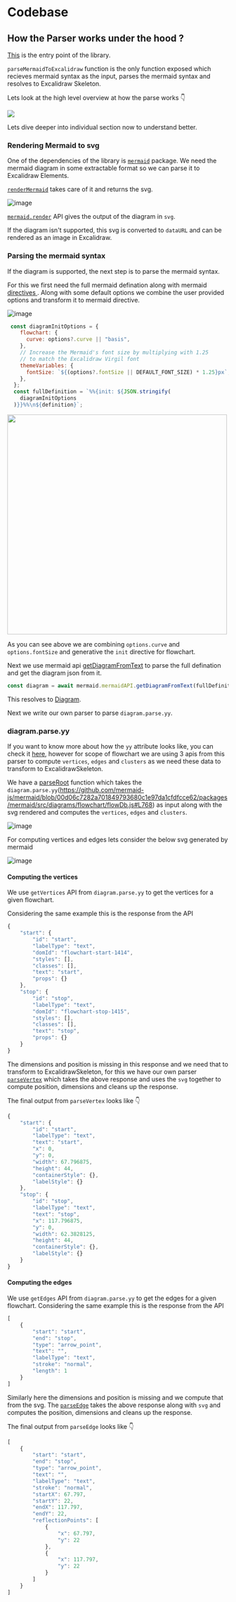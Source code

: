 # Codebase

## How the Parser works under the hood ?

[This](https://github.com/excalidraw/mermaid-to-excalidraw/blob/master/src/index.ts) is the entry point of the library.

`parseMermaidToExcalidraw` function is the only function exposed which recieves mermaid syntax as the input, parses the mermaid syntax and resolves to Excalidraw Skeleton.

Lets look at the high level overview at how the parse works :point_down:

<img src="https://github.com/excalidraw/excalidraw/assets/11256141/a85091d1-be65-4071-b989-fde169e4d71f"/>


Lets dive deeper into individual section now to understand better.

### Rendering Mermaid to svg 

One of the dependencies of the library is [`mermaid`](https://www.npmjs.com/package/mermaid) package.
We need the mermaid diagram in some extractable format so we can parse it to Excalidraw Elements.

[`renderMermaid`](https://github.com/excalidraw/mermaid-to-excalidraw/blob/master/src/parseMermaid.ts#L275) takes care of it and returns the svg.

![image](https://github.com/excalidraw/excalidraw/assets/11256141/ce4ae2bb-a37a-4018-9122-fe1afcb9f1cb)

[`mermaid.render`](https://www.npmjs.com/package/mermaid) API gives the output of the diagram in `svg`.


If the diagram isn't supported, this svg is converted to `dataURL` and can be rendered as an image in Excalidraw.


### Parsing the mermaid syntax

If the diagram is supported, the next step is to parse the mermaid syntax.

For this we first need the full mermaid defination along with mermaid [directives ](https://mermaid.js.org/config/directives.html).
Along with some default options we combine the user provided options and transform it to mermaid directive.

![image](https://github.com/excalidraw/excalidraw/assets/11256141/51085127-6eea-4b08-9e8c-6e6adeaa559b)

```js
 const diagramInitOptions = {
    flowchart: {
      curve: options?.curve || "basis",
    },
    // Increase the Mermaid's font size by multiplying with 1.25 
    // to match the Excalidraw Virgil font
    themeVariables: {
      fontSize: `${(options?.fontSize || DEFAULT_FONT_SIZE) * 1.25}px`,
    },
  };
  const fullDefinition = `%%{init: ${JSON.stringify(
    diagramInitOptions
  )}}%%\n${definition}`;

```

<img src="https://github.com/excalidraw/excalidraw/assets/11256141/6a4b3012-2efa-49a6-8691-a5dea1da08b0" width="500"/>

As you can see above we are combining `options.curve` and `options.fontSize` and generative the `init` directive for flowchart.

Next we use mermaid api [getDiagramFromText](https://github.com/mermaid-js/mermaid/blob/00d06c7282a701849793680c1e97da1cfdfcce62/packages/mermaid/src/Diagram.ts#L80) to parse the full defination and get the diagram json from it.

```js
const diagram = await mermaid.mermaidAPI.getDiagramFromText(fullDefinition);
```
This resolves to [Diagram](https://github.com/mermaid-js/mermaid/blob/00d06c7282a701849793680c1e97da1cfdfcce62/packages/mermaid/src/Diagram.ts#L15).

Next we write our own parser to parse `diagram.parse.yy`.

### diagram.parse.yy 

If you want to know more about how the `yy` attribute looks like, you can check it [here](https://github.com/mermaid-js/mermaid/blob/00d06c7282a701849793680c1e97da1cfdfcce62/packages/mermaid/src/diagrams/flowchart/flowDb.js#L768), however for scope of flowchart we are using 3 apis from this parser to compute `vertices`, `edges` and `clusters` as we need these data to transform to ExcalidrawSkeleton.

We have a [parseRoot](https://github.com/excalidraw/mermaid-to-excalidraw/blob/master/src/parseMermaid.ts#L116) function which takes the `diagram.parse.yy`(https://github.com/mermaid-js/mermaid/blob/00d06c7282a701849793680c1e97da1cfdfcce62/packages/mermaid/src/diagrams/flowchart/flowDb.js#L768) as input along with the svg rendered and computes the `vertices`, `edges` and `clusters`.

![image](https://github.com/excalidraw/excalidraw/assets/11256141/507daebb-cbe7-4bf6-a660-6b2cc411f5c8)

For computing vertices and edges lets consider the below svg generated by mermaid

![image](https://github.com/excalidraw/excalidraw/assets/11256141/d7013305-0b90-4fa0-a66e-b4f4604ad0b2)


#### Computing the vertices

We use `getVertices` API from `diagram.parse.yy` to get the vertices for a given flowchart.

Considering the same example this is the response from the API

```js
{
	"start": {
		"id": "start",
		"labelType": "text",
		"domId": "flowchart-start-1414",
		"styles": [],
		"classes": [],
		"text": "start",
		"props": {}
	},
	"stop": {
		"id": "stop",
		"labelType": "text",
		"domId": "flowchart-stop-1415",
		"styles": [],
		"classes": [],
		"text": "stop",
		"props": {}
	}
}
```
The dimensions and position is missing in this response and we need that to transform to ExcalidrawSkeleton, for this we have our own parser [`parseVertex`](https://github.com/excalidraw/mermaid-to-excalidraw/blob/master/src/parseMermaid.ts#L178) which takes the above response and uses the `svg` together to compute position, dimensions and cleans up the response.

 The final output from `parseVertex` looks like :point_down:

```js
{
	"start": {
		"id": "start",
		"labelType": "text",
		"text": "start",
		"x": 0,
		"y": 0,
		"width": 67.796875,
		"height": 44,
		"containerStyle": {},
		"labelStyle": {}
	},
	"stop": {
		"id": "stop",
		"labelType": "text",
		"text": "stop",
		"x": 117.796875,
		"y": 0,
		"width": 62.3828125,
		"height": 44,
		"containerStyle": {},
		"labelStyle": {}
	}
}
```


#### Computing the edges

We use `getEdges` API from `diagram.parse.yy` to get the edges for a given flowchart.
Considering the same example this is the response from the API

```js
[
	{
		"start": "start",
		"end": "stop",
		"type": "arrow_point",
		"text": "",
		"labelType": "text",
		"stroke": "normal",
		"length": 1
	}
]
```

Similarly here the dimensions and position is missing and we compute that from the svg. The [`parseEdge`](https://github.com/excalidraw/mermaid-to-excalidraw/blob/master/src/parseMermaid.ts#L245) takes the above response along with `svg` and computes the position, dimensions and cleans up the response.

 The final output from `parseEdge` looks like :point_down:

```js
[
	{
		"start": "start",
		"end": "stop",
		"type": "arrow_point",
		"text": "",
		"labelType": "text",
		"stroke": "normal",
		"startX": 67.797,
		"startY": 22,
		"endX": 117.797,
		"endY": 22,
		"reflectionPoints": [
			{
				"x": 67.797,
				"y": 22
			},
			{
				"x": 117.797,
				"y": 22
			}
		]
	}
]
```
